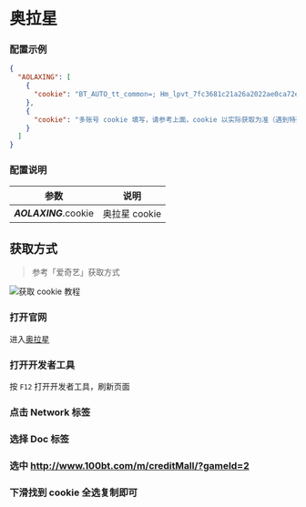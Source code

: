 
<Cards>
  <Card
    title="AcFun"
    href="/settings/acfun"
  />
  <Card
    title="阿里云盘"
    href="/settings/aliyun"
  />
  <Card
    title="奥拉星"
    href="/settings/aolaxing"
  />
  <Card
    title="Baidu 站点提交"
    href="/settings/baidu"
  />
  <Card
    title="Bilibili"
    href="/settings/bilibili"
  />
  <Card
    title="恩山无线论坛"
    href="/settings/enshan"
  />
  <Card
    title="i茅台"
    href="/settings/imaotai"
  />
  <Card
    title="爱奇艺"
    href="/settings/iqiyi"
  />
  <Card
    title="全民 K 歌"
    href="/settings/kgqq"
  />
  <Card
    title="小米运动"
    href="/settings/mimotion"
  />
  <Card
    title="什么值得买"
    href="/settings/smzdm"
  />
  <Card
    title="百度贴吧"
    href="/settings/tieba"
  />
  <Card
    title="V2EX"
    href="/settings/v2ex"
  />
  <Card
    title="有道云笔记"
    href="/settings/youdao"
  />
</Cards>

# 奥拉星

### 配置示例

```json filename="config.json" copy
{
  "AOLAXING": [
    {
      "cookie": "BT_AUTO_tt_common=; Hm_lpvt_7fc3681c21a26a2022ae0ca72e2d6fa5=xxxxxx; BT_LOGIN_tt_common=:187xxxxxx; Hm_lvt_7fc3681c21a26a2022ae0ca72e2d6fa5=xxxxxx;"
    },
    {
      "cookie": "多账号 cookie 填写，请参考上面，cookie 以实际获取为准（遇到特殊字符如双引号\" 请加反斜杠转义）"
    }
  ]
}
```

### 配置说明

|         参数          |     说明      |
| :-------------------: | :-----------: |
| _**AOLAXING**_.cookie | 奥拉星 cookie |

## 获取方式

> 参考「爱奇艺」获取方式

![获取 cookie 教程](../img/iqiyi_cookie.png)

<Steps>

### 打开官网

进入[奥拉星](http://www.100bt.com/m/creditMall/?gameId=2#task)

### 打开开发者工具

按 `F12` 打开开发者工具，刷新页面

### 点击 Network 标签

### 选择 Doc 标签

### 选中 http://www.100bt.com/m/creditMall/?gameId=2

### 下滑找到 cookie 全选复制即可

</Steps>
